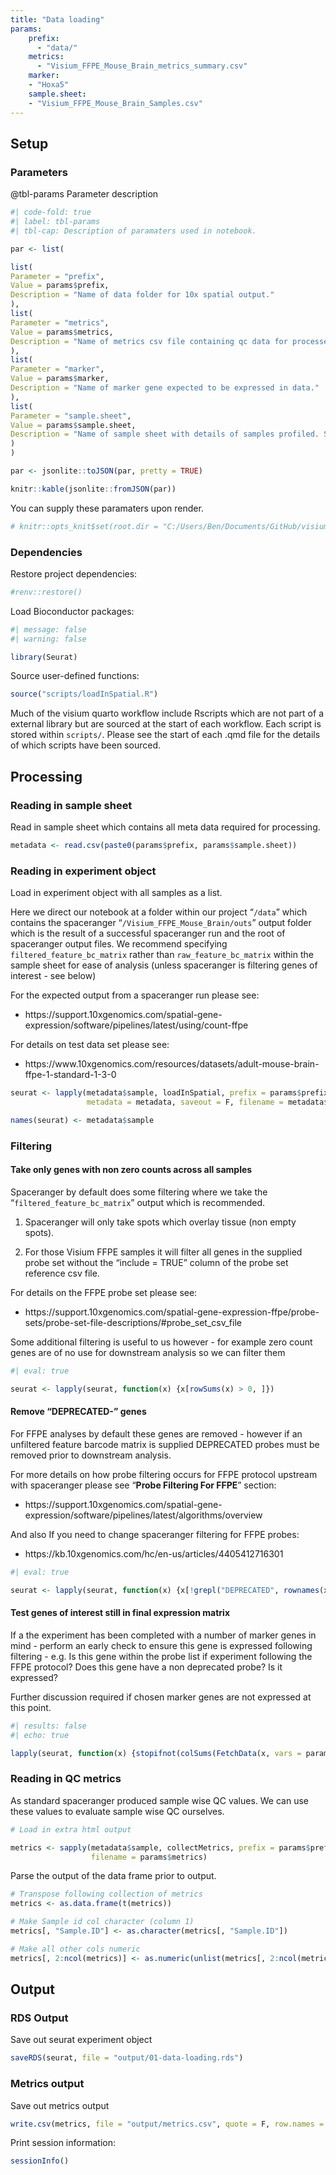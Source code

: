 ```yaml
---
title: "Data loading"
params:
    prefix:
      - "data/"
    metrics:
      - "Visium_FFPE_Mouse_Brain_metrics_summary.csv"
    marker:
    - "Hoxa5"
    sample.sheet:
    - "Visium_FFPE_Mouse_Brain_Samples.csv"
---
```


## Setup

### Parameters

@tbl-params Parameter description

```r
#| code-fold: true
#| label: tbl-params
#| tbl-cap: Description of paramaters used in notebook.

par <- list(

list(
Parameter = "prefix",
Value = params$prefix,
Description = "Name of data folder for 10x spatial output."
),
list(
Parameter = "metrics",
Value = params$metrics,
Description = "Name of metrics csv file containing qc data for processed samples."
),
list(
Parameter = "marker",
Value = params$marker,
Description = "Name of marker gene expected to be expressed in data."
),
list(
Parameter = "sample.sheet",
Value = params$sample.sheet,
Description = "Name of sample sheet with details of samples profiled. Should be within 10x data folder defined in params$prefix."
)
)

par <- jsonlite::toJSON(par, pretty = TRUE)

knitr::kable(jsonlite::fromJSON(par))
```

::: callout-tip
You can supply these paramaters upon render.
:::

```r
# knitr::opts_knit$set(root.dir = "C:/Users/Ben/Documents/GitHub/visium")
```

### Dependencies

Restore project dependencies:

```r
#renv::restore()
```

Load Bioconductor packages:

```r
#| message: false
#| warning: false

library(Seurat)
```

Source user-defined functions:

```r
source("scripts/loadInSpatial.R")
```

::: callout-note
Much of the visium quarto workflow include Rscripts which are not part of a external library but are sourced at the start of each workflow. Each script is stored within `scripts/`. Please see the start of each .qmd file for the details of which scripts have been sourced.
:::

## Processing

### Reading in sample sheet

Read in sample sheet which contains all meta data required for processing.

```r
metadata <- read.csv(paste0(params$prefix, params$sample.sheet))
```

### Reading in experiment object

Load in experiment object with all samples as a list.

Here we direct our notebook at a folder within our project "`/data`" which contains the spaceranger "`/Visium_FFPE_Mouse_Brain/outs`" output folder which is the result of a successful spaceranger run and the root of spaceranger output files. We recommend specifying `filtered_feature_bc_matrix` rather than `raw_feature_bc_matrix` within the sample sheet for ease of analysis (unless spaceranger is filtering genes of interest - see below)

For the expected output from a spaceranger run please see:

-   https://support.10xgenomics.com/spatial-gene-expression/software/pipelines/latest/using/count-ffpe

For details on test data set please see:

-   https://www.10xgenomics.com/resources/datasets/adult-mouse-brain-ffpe-1-standard-1-3-0

```r
seurat <- lapply(metadata$sample, loadInSpatial, prefix = params$prefix,
                 metadata = metadata, saveout = F, filename = metadata$files)

names(seurat) <- metadata$sample
```

### Filtering

#### Take only genes with non zero counts across all samples

Spaceranger by default does some filtering where we take the "`filtered_feature_bc_matrix`" output which is recommended.

1.  Spaceranger will only take spots which overlay tissue (non empty spots).

2.  For those Visium FFPE samples it will filter all genes in the supplied probe set without the "include = TRUE" column of the probe set reference csv file.

For details on the FFPE probe set please see:

-   https://support.10xgenomics.com/spatial-gene-expression-ffpe/probe-sets/probe-set-file-descriptions/#probe_set_csv_file

Some additional filtering is useful to us however - for example zero count genes are of no use for downstream analysis so we can filter them

```r
#| eval: true

seurat <- lapply(seurat, function(x) {x[rowSums(x) > 0, ]})
```

#### Remove "DEPRECATED-" genes

For FFPE analyses by default these genes are removed - however if an unfiltered feature barcode matrix is supplied DEPRECATED probes must be removed prior to downstream analysis.

For more details on how probe filtering occurs for FFPE protocol upstream with spaceranger please see "**Probe Filtering For FFPE**" section:

-   https://support.10xgenomics.com/spatial-gene-expression/software/pipelines/latest/algorithms/overview

And also If you need to change spaceranger filtering for FFPE probes:

-   https://kb.10xgenomics.com/hc/en-us/articles/4405412716301

```r
#| eval: true

seurat <- lapply(seurat, function(x) {x[!grepl("DEPRECATED", rownames(x)), ]})
```

#### Test genes of interest still in final expression matrix

If a the experiment has been completed with a number of marker genes in mind - perform an early check to ensure this gene is expressed following filtering - e.g. Is this gene within the probe list if experiment following the FFPE protocol? Does this gene have a non deprecated probe? Is it expressed?

Further discussion required if chosen marker genes are not expressed at this point.

```r
#| results: false
#| echo: true

lapply(seurat, function(x) {stopifnot(colSums(FetchData(x, vars = params$marker)) > 0)})
```

### Reading in QC metrics

As standard spaceranger produced sample wise QC values. We can use these values to evaluate sample wise QC ourselves.

```r

# Load in extra html output

metrics <- sapply(metadata$sample, collectMetrics, prefix = params$prefix,
                  filename = params$metrics)
```

Parse the output of the data frame prior to output.

```r
# Transpose following collection of metrics
metrics <- as.data.frame(t(metrics))

# Make Sample id col character (column 1)
metrics[, "Sample.ID"] <- as.character(metrics[, "Sample.ID"])

# Make all other cols numeric
metrics[, 2:ncol(metrics)] <- as.numeric(unlist(metrics[, 2:ncol(metrics)]))
```

## Output

### RDS Output

Save out seurat experiment object

```r
saveRDS(seurat, file = "output/01-data-loading.rds")
```

### Metrics output

Save out metrics output

```r
write.csv(metrics, file = "output/metrics.csv", quote = F, row.names = F)
```

Print session information:

```r
sessionInfo()
```
